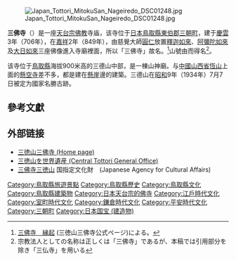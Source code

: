 {{expand|time=2014-06-13T07:17:14+00:00}}
[[File:Japan_Tottori_MitokuSan_Nageiredo_DSC01248.jpg|thumb]]

'''三佛寺'''（{{jpn|j=三仏寺|hg=さんぶつじ}}）是一座[[天台宗|天台宗]][[佛教|佛教]]寺庙，该寺位于[[日本|日本]][[鳥取縣|鳥取縣]][[東伯郡|東伯郡]][[三朝町|三朝町]]，建于[[慶雲_(日本)|慶雲]]3年（706年），在[[嘉祥_(仁明天皇)|嘉祥]]2年（849年），由慈覺大師[[圓仁|圓仁]]放置[[釋迦如來|釋迦如來]]、[[阿彌陀如來|阿彌陀如來]]及[[大日如來|大日如來]]三座佛像進入寺廟裡面，所以「三佛寺」故名。<ref>[http://www.mitokusan.jp/sanbutsuji.html 三佛寺　縁起] {{Wayback|url=http://www.mitokusan.jp/sanbutsuji.html |date=20170314022952 }}(三徳山三佛寺公式ページ)による。</ref>山號由{{link-ja|三德山|三徳山}}而得名<ref>宗教法人としての名称は正しくは「三佛寺」であるが、本稿では引用部分を除き「三仏寺」を用いる</ref>。

该寺位于[[鳥取縣|鳥取縣]]海拔900米高的三德山中部，是一棟山神廟。与[[中國|中國]][[山西省|山西省]][[恆山|恆山]]上面的[[懸空寺|懸空寺]]差不多，都是建在[[懸崖|懸崖]]邊的建築。三德山在[[昭和|昭和]]9年（1934年）7月7日被定为國家名勝古跡。

== 參考文獻 ==
{{Reflist}}

==外部链接==
{{Commonscat|Sanbutsu-ji}}
* [http://www.mitokusan.jp/ 三徳山三佛寺 (Home page)]{{Wayback|url=http://www.mitokusan.jp/ |date=20140626101434 }} {{ja icon}}
* [http://www.pref.tottori.lg.jp/mitokusan/ 三徳山を世界遺産 (Central Tottori General Office)]{{Wayback|url=http://www.pref.tottori.lg.jp/mitokusan/ |date=20140413173531 }} {{ja icon}}
* [https://kunishitei.bunka.go.jp/heritage/detail/102/2940 三佛寺]{{Wayback|url=https://kunishitei.bunka.go.jp/heritage/detail/102/2940 |date=20191208040225 }}[https://kunishitei.bunka.go.jp/heritage/detail/401/2114 三徳山]{{Wayback|url=https://kunishitei.bunka.go.jp/heritage/detail/401/2114 |date=20191208035439 }} 国指定文化財　(Japanese Agency for Cultural Affairs) {{ja icon}}

[[Category:鳥取縣旅遊景點|Category:鳥取縣旅遊景點]]
[[Category:鳥取縣歷史|Category:鳥取縣歷史]]
[[Category:鳥取縣文化|Category:鳥取縣文化]]
[[Category:鳥取縣建築物|Category:鳥取縣建築物]]
[[Category:日本天台宗的佛寺|Category:日本天台宗的佛寺]]
[[Category:江戶時代文化|Category:江戶時代文化]]
[[Category:室町時代文化|Category:室町時代文化]]
[[Category:鎌倉時代文化|Category:鎌倉時代文化]]
[[Category:平安時代文化|Category:平安時代文化]]
[[Category:三朝町|Category:三朝町]]
[[Category:日本国宝_(建造物)|Category:日本国宝 (建造物)]]